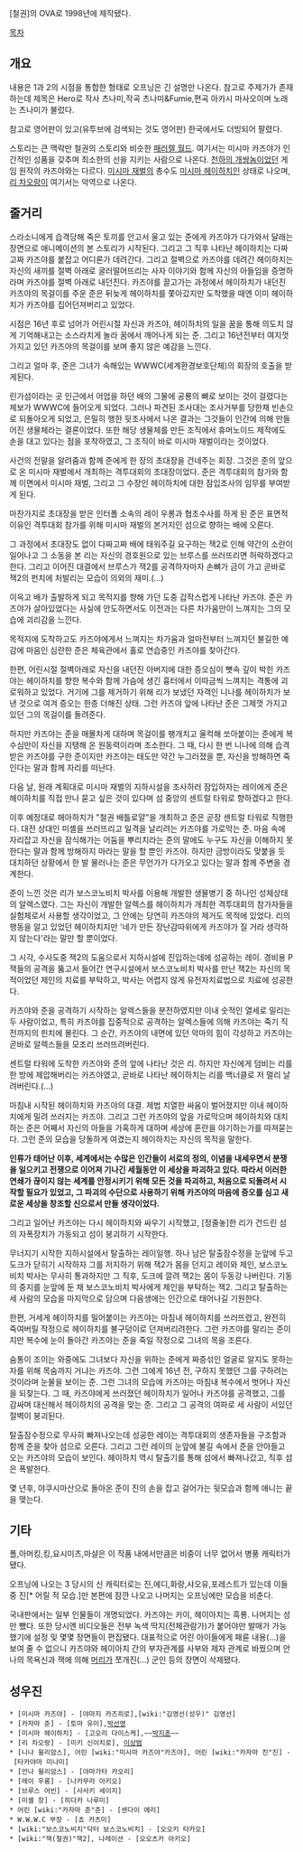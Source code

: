 [철권]의 OVA로 1998년에 제작됐다.

[[목차]]

== 개요 ==
내용은 1과 2의 시점을 통합한 형태로 오프닝은 긴 설명만 나온다. 참고로 주제가가 존재하는데 제목은 Hero로 작사 츠나미,작곡 츠나미&Fumie,편곡 아카시 마사오이며 노래는 츠나미가 불렀다.

참고로 영어판이 있고(유투브에 검색되는 것도 영어판) 한국에서도 더빙되어 팔렸다.

스토리는 큰 맥락만 철권의 스토리와 비슷한 [[패러렐 월드]]. 여기서는 미시마 카즈야가 인간적인 성품을 갖추며 최소한의 선을 지키는 사람으로 나온다. [[천하의 개쌍놈]]이었던 게임 원작의 카즈야와는 다르다. [[미시마 재벌]]의 총수도 [[미시마 헤이하치]]인 상태로 나오며, [[리 차오랑]]이 여기서는 악역으로 나온다.

== 줄거리 ==
스라소니에게 습격당해 죽은 토끼를 안고서 울고 있는 준에게 카즈야가 다가와서 달래는 장면으로 애니메이션의 본 스토리가 시작된다. 그리고 그 직후 나타난 헤이하치는 다짜고짜 카즈야를 붙잡고 어디론가 데려간다. 그리고 절벽으로 카즈야를 데려간 헤이하치는 자신의 새끼를 절벽 아래로 굴러떨어뜨리는 사자 이야기와 함께 자신의 아들임을 증명하라며 카즈야를 절벽 아래로 내던진다. 카즈야를 끌고가는 과정에서 헤이하치가 내던진 카즈야의 목걸이를 주운 준은 뒤늦게 헤이하치를 쫓아갔지만 도착했을 때엔 이미 헤이하치가 카즈야를 집어던져버리고 있었다.

시점은 16년 후로 넘어가 어린시절 자신과 카즈야, 헤이하치의 일을 꿈을 통해 의도치 않게 기억해내고는 소스라치게 놀라 꿈에서 깨어나게 되는 준. 그리고 16년전부터 여지껏 가지고 있던 카즈야의 목걸이를 보며 좋지 않은 예감을 느낀다.

그리고 얼마 후, 준은 그녀가 속해있는 WWWC(세계환경보호단체)의 회장의 호출을 받게된다. 

린가섬이라는 곳 인근에서 어업을 하던 배의 그물에 공룡의 뼈로 보이는 것이 걸렸다는 제보가 WWWC에 들어오게 되었다. 그러나 파견된 조사대는 조사거부를 당한채 빈손으로 되돌아오게 되었고, 은밀히 행한 뒷조사에서 나온 결과는 그것들이 인간에 의해 만들어진 생물체라는 결론이었다. 또한 해당 생물체를 만든 조직에서 휴머노이드 제작에도 손을 대고 있다는 점을 포착하였고, 그 조직이 바로 미시마 재벌이라는 것이었다. 

사건의 전말을 알려줌과 함께 준에게 한 장의 초대장을 건네주는 회장. 그것은 준의 앞으로 온 미시마 재벌에서 개최하는 격투대회의 초대장이었다. 준은 격투대회의 참가와 함께 이면에서 미시마 재벌, 그리고 그 수장인 헤이하치에 대한 잠입조사의 임무를 부여받게 된다.

마찬가지로 초대장을 받은 인터폴 소속의 레이 우롱과 협조수사를 하게 된 준은 표면적 이유인 격투대회 참가를 위해 미시마 재벌의 본거지인 섬으로 향하는 배에 오른다.

그 과정에서 초대장도 없이 다짜고짜 배에 태워주길 요구하는 잭2로 인해 약간의 소란이 일어나고 그 소동을 본 리는 자신의 경호원으로 있는 브루스를 쓰러뜨리면 허락하겠다고 한다. 그리고 이어진 대결에서 브루스가 잭2를 공격하자마자 손뼈가 금이 가고 곧바로 잭2의 펀치에 처발리는 모습이 의외의 재미.(...)

이윽고 배가 출발하게 되고 목적지를 향해 가던 도중 갑작스럽게 나타난 카즈야. 준은 카즈야가 살아있었다는 사실에 안도하면서도 이전과는 다른 차가움만이 느껴지는 그의 모습에 괴리감을 느낀다.

목적지에 도착하고도 카즈야에게서 느껴지는 차가움과 얼마전부터 느껴지던 불길한 예감에 마음인 심란한 준은 체육관에서 홀로 연습중인 카즈야를 찾아간다.

한편, 어린시절 절벽아래로 자신을 내던진 아버지에 대한 증오심이 뼛속 깊이 박힌 카즈야는 헤이하치를 향한 복수와 함께 가슴에 생긴 흉터에서 이따금씩 느껴지는 격통에 괴로워하고 있었다. 거기에 그를 제거하기 위해 리가 보냈던 자객인 니나를 헤이하치가 보낸 것으로 여겨 증오는 한층 더해진 상태. 그런 카즈야 앞에 나타난 준은 그제껏 가지고 있던 그의 목걸이를 돌려준다.

하지만 카즈야는 준을 매몰차게 대하며 목걸이를 팽개치고 울컥해 쏘아붙이는 준에게 복수심만이 자신을 지탱해 온 원동력이라며 조소한다. 그 때, 다시 한 번 니나에 의해 습격받은 카즈야를 구한 준이지만 카즈야는 태도만 약간 누그러졌을 뿐, 자신을 방해하면 죽인다는 말과 함께 자리를 떠난다.

다음 날, 원래 계획대로 미시마 재벌의 지하시설을 조사하러 잠입하자는 레이에게 준은 헤이하치를 직접 만나 묻고 싶은 것이 있다며 섬 중앙의 센트럴 타워로 향하겠다고 한다.

이후 예정대로 헤아하치가 "철권 배틀로얄"을 개최하고 준은 곧장 센트럴 타워로 직행한다. 대전 상대인 미셸을 쓰러뜨리고 일격을 날리려는 카즈야를 가로막는 준. 마음 속에 자리잡고 자신을 잠식해가는 어둠을 뿌리치라는 준의 말에도 누구도 자신을 이해하지 못한다는 말과 함께 방해하지 마라는 말을 할 뿐인 카즈야. 하지만 금방이라도 맞붙을 듯 대치하던 상황에서 한 발 물러나는 준은 무언가가 다가오고 있다는 말과 함께 주변을 경계한다.

준이 느낀 것은 리가 보스코노비치 박사를 이용해 개발한 생물병기 중 하나인 성체상태의 알렉스였다. 그는 자신이 개발한 알렉스를 헤이하치가 개최한 격투대회의 참가자들을 실험체로서 사용할 생각이었고, 그 안에는 당연히 카즈야의 제거도 목적에 있었다. 리의 행동을 알고 있었던 헤이하치지만 '네가 만든 장난감따위에게 카즈야가 질 거라 생각하지 않는다'라는 말만 할 뿐이었다.

그 시각, 수사도중 잭2의 도움으로서 지하시설에 진입하는데에 성공하는 레이. 경비용 P잭들의 공격을 뚫고서 들어간 연구시설에서 보스코노비치 박사를 만난 잭2는 자신의 목적이었던 제인의 치료를 부탁하고, 박사는 어렵지 않게 유전자치료법으로 치료에 성공한다.

카즈야와 준을 공격하기 시작하는 알렉스들을 분전하였지만 이내 숫적인 열세로 밀리는 두 사람이었고, 특히 카즈야를 집중적으로 공격하는 알렉스들에 의해 카즈야는 죽기 직전까지의 핀치에 몰린다. 그 순간, 카즈야의 내면에 있던 악마의 힘이 각성하고 카즈야는 곧바로 알렉스들을 모조리 쓰러뜨려버린다.

센트럴 타워에 도착한 카즈야와 준의 앞에 나타난 것은 리. 하지만 자신에게 덤비는 리를 한 방에 제압해버리는 카즈야였고, 곧바로 나타난 헤이하치는 리를 백너클로 저 멀리 날려버린다.(...)

마침내 시작된 헤이하치와 카즈야의 대결. 제법 치열한 싸움이 벌어졌지만 이내 헤이하치에게 밀려 쓰러지는 카즈야. 그리고 그런 카즈야의 앞을 가로막으며 헤이하치와 대치하는 준은 어째서 자신의 아들을 가혹하게 대하며 세상에 혼란을 야기하는가를 따져묻는다. 그런 준의 모습을 당돌하게 여겼는지 헤이하치는 자신의 목적을 말한다.


'''인류가 태어난 이후, 세계에서는 수많은 인간들이 서로의 정의, 이념을 내세우면서 분쟁을 일으키고 전쟁으로 이어져 기나긴 세월동안 이 세상을 파괴하고 있다. 따라서 이러한 연쇄가 끊이지 않는 세계를 안정시키기 위해 모든 것을 파괴하고, 처음으로 되돌려서 시작할 필요가 있었고, 그 파괴의 수단으로 사용하기 위해 카즈야의 마음에 증오를 심고 새로운 세상을 창조할 신으로서 만들 생각이었다.'''


 
그리고 일어난 카즈야는 다시 헤이하치와 싸우기 시작했고, [정줄놓]한 리가 건드린 섬의 자폭장치가 가동되고 섬이 붕괴하기 시작한다.

무너지기 시작한 지하시설에서 탈출하는 레이일행. 하나 남은 탈출잠수정을 눈앞에 두고 도크가 닫히기 시작하자 그를 저지하기 위해 잭2가 몸을 던지고 레이와 제인, 보스코노비치 박사는 무사히 통과하지만 그 직후, 도크에 깔려 잭2는 몸이 두동강 나버린다. 기동의 중지를 눈앞에 둔 채 보스코노비치 박사에게 제인을 부탁하는 잭2. 그리고 탈출하는 세 사람의 모습을 마지막으로 담으며 다음생에는 인간으로 태어나길 기원한다. 

한편, 거세게 헤이하치를 밀어붙이는 카즈야는 마침내 헤이하치를 쓰러뜨렸고, 완전히 죽여버릴 작정으로 헤이하치를 불구덩이로 던져버리려한다. 그런 카즈야를 말리는 준이지만 복수에 눈이 돌아간 카즈야는 준을 죽일 작정으로 그녀의 목을 조른다.

숨통이 조이는 와중에도 그녀보다 자신을 위하는 준에게 짜증섞인 얼굴로 알지도 못하는 자를 위해 목숨까지 거냐는 카즈야. 그런 그에게 16년 전, 구하지 못했던 그를 구하려는 것이라며 눈물을 보이는 준. 그런 그녀의 모습에 카즈야는 마침내 복수에서 벗어나 자신을 되찾는다. 그 때, 카즈야에게 쓰러졌던 헤이하치가 일어나 카즈야를 공격했고, 그를 감싸며 대신해서 헤이하치의 공격을 맞는 준. 그리고 그 공격의 여파로 세 사람이 서있던 절벽이 붕괴된다.

탈출잠수정으로 무사히 빠져나오는데 성공한 레이는 격투대회의 생존자들을 구조함과 함께 준을 찾아 섬으로 오른다. 그리고 그런 레이의 눈앞에 불길 속에서 준을 안아들고 오는 카즈야의 모습이 보인다. 헤이하치 역시 탈출기를 통해 섬에서 빠져나갔고, 직후 섬은 폭발한다.

몇 년후, 야쿠시마산으로 돌아온 준이 진의 손을 잡고 걸어가는 뒷모습과 함께 애니는 끝을 맺는다.

== 기타 ==
폴,아머킹,킹,요시미츠,마샬은 이 작품 내에서만큼은 비중이 너무 없어서 병풍 캐릭터가 됐다.

오프닝에 나오는 3 당시의 신 캐릭터로는 진,에디,화랑,샤오유,포레스트가 있는데 이들 중 진[* 어릴 적 모습.]만 본편에 잠깐 나오고 나머지는 오프닝에만 모습을 비춘다.

국내판에서는 일부 인물들이 개명되었다. 카즈야는 카이, 헤이아치는 흑룡. 나머지는 성만 뺐다. 또한 당시엔 비디오들은 전부 녹색 딱지(전체관람가)가 붙어야만 발매가 가능했기에 설정 및 몇몇 장면들이 편집됐다. 대표적으로 어린 아이들에게 패륜 내용(...)을 보여 줄 수 없으니 카즈야와 헤이아치 간의 부자관계를 사부와 제자 관계로 바꿨으며 안나의 목욕신과 잭에 의해 [[머리]]가 쪼개진(...) 군인 등의 장면이 삭제됐다.

== 성우진 ==
 * [미시마 카즈야] - [야마지 카즈히로],[wiki:"김영선(성우)" 김영선]
 * [카자마 준] - [토마 유미],[[박선영]]
 * [미시마 헤이하치] - [고오리 다이스케],~~[[박지훈]]~~
 * [리 차오랑] - [미키 신이치로], [[이상범]]
 * [니나 윌리암스], 어린 [wiki:"미시마 카즈야"카즈야], 어린 [wiki:"카자마 진"진] - [타카야마 미나미]
 * [안나 윌리암스] - [야마가타 카오리]
 * [레이 우롱] - [나카무라 아키오]
 * [브루스 어빈] - [사사키 세이지]
 * [미셸 창] - [히다카 나루미]
 * 어린 [wiki:"카자마 준"준] - [센다이 에리]
 * W.W.W.C 부장 - [쵸 카츠미]
 * [wiki:"보스코노비치"닥터 보스코노비치] - [오오키 타카오]
 * [wiki:"잭(철권)"잭2], 나레이션 - [오오츠카 아키오]
